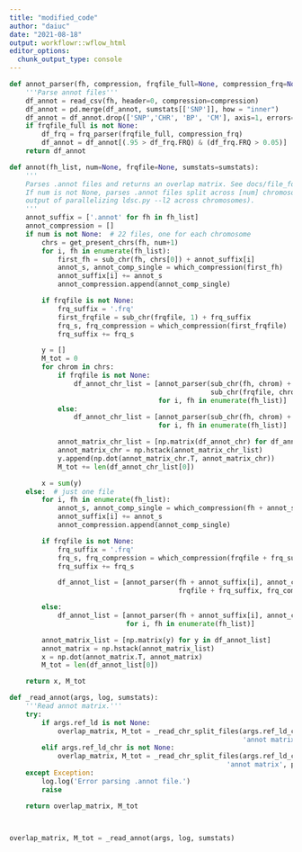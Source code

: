 ```yaml
---
title: "modified_code"
author: "daiuc"
date: "2021-08-18"
output: workflowr::wflow_html
editor_options:
  chunk_output_type: console
---
```



```python
def annot_parser(fh, compression, frqfile_full=None, compression_frq=None, sumstats=sumstats):
    '''Parse annot files'''
    df_annot = read_csv(fh, header=0, compression=compression)
    df_annot = pd.merge(df_annot, sumstats[['SNP']], how = "inner")
    df_annot = df_annot.drop(['SNP','CHR', 'BP', 'CM'], axis=1, errors='ignore').astype(float)
    if frqfile_full is not None:
        df_frq = frq_parser(frqfile_full, compression_frq)
        df_annot = df_annot[(.95 > df_frq.FRQ) & (df_frq.FRQ > 0.05)]
    return df_annot

def annot(fh_list, num=None, frqfile=None, sumstats=sumstats):
    '''
    Parses .annot files and returns an overlap matrix. See docs/file_formats_ld.txt.
    If num is not None, parses .annot files split across [num] chromosomes (e.g., the
    output of parallelizing ldsc.py --l2 across chromosomes).
    '''
    annot_suffix = ['.annot' for fh in fh_list]
    annot_compression = []
    if num is not None:  # 22 files, one for each chromosome
        chrs = get_present_chrs(fh, num+1)
        for i, fh in enumerate(fh_list):
            first_fh = sub_chr(fh, chrs[0]) + annot_suffix[i]
            annot_s, annot_comp_single = which_compression(first_fh)
            annot_suffix[i] += annot_s
            annot_compression.append(annot_comp_single)

        if frqfile is not None:
            frq_suffix = '.frq'
            first_frqfile = sub_chr(frqfile, 1) + frq_suffix
            frq_s, frq_compression = which_compression(first_frqfile)
            frq_suffix += frq_s

        y = []
        M_tot = 0
        for chrom in chrs:
            if frqfile is not None:
                df_annot_chr_list = [annot_parser(sub_chr(fh, chrom) + annot_suffix[i], annot_compression[i], 
                                                  sub_chr(frqfile, chrom) + frq_suffix, frq_compression, sumstats)
                                     for i, fh in enumerate(fh_list)]
            else:
                df_annot_chr_list = [annot_parser(sub_chr(fh, chrom) + annot_suffix[i], annot_compression[i], sumstats)
                                     for i, fh in enumerate(fh_list)]

            annot_matrix_chr_list = [np.matrix(df_annot_chr) for df_annot_chr in df_annot_chr_list]
            annot_matrix_chr = np.hstack(annot_matrix_chr_list)
            y.append(np.dot(annot_matrix_chr.T, annot_matrix_chr))
            M_tot += len(df_annot_chr_list[0])

        x = sum(y)
    else:  # just one file
        for i, fh in enumerate(fh_list):
            annot_s, annot_comp_single = which_compression(fh + annot_suffix[i])
            annot_suffix[i] += annot_s
            annot_compression.append(annot_comp_single)

        if frqfile is not None:
            frq_suffix = '.frq'
            frq_s, frq_compression = which_compression(frqfile + frq_suffix)
            frq_suffix += frq_s

            df_annot_list = [annot_parser(fh + annot_suffix[i], annot_compression[i],
                                          frqfile + frq_suffix, frq_compression, sumstats) for i, fh in enumerate(fh_list)]

        else:
            df_annot_list = [annot_parser(fh + annot_suffix[i], annot_compression[i], sumstats)
                             for i, fh in enumerate(fh_list)]

        annot_matrix_list = [np.matrix(y) for y in df_annot_list]
        annot_matrix = np.hstack(annot_matrix_list)
        x = np.dot(annot_matrix.T, annot_matrix)
        M_tot = len(df_annot_list[0])

    return x, M_tot

def _read_annot(args, log, sumstats):
    '''Read annot matrix.'''
    try:
        if args.ref_ld is not None:
            overlap_matrix, M_tot = _read_chr_split_files(args.ref_ld_chr, args.ref_ld, log,
                                                          'annot matrix', ps.annot, frqfile=args.frqfile, sumstats=sumstats)
        elif args.ref_ld_chr is not None:
            overlap_matrix, M_tot = _read_chr_split_files(args.ref_ld_chr, args.ref_ld, log,
                                                      'annot matrix', ps.annot, frqfile=args.frqfile_chr, sumstats=sumstats)
    except Exception:
        log.log('Error parsing .annot file.')
        raise

    return overlap_matrix, M_tot



overlap_matrix, M_tot = _read_annot(args, log, sumstats)

```

